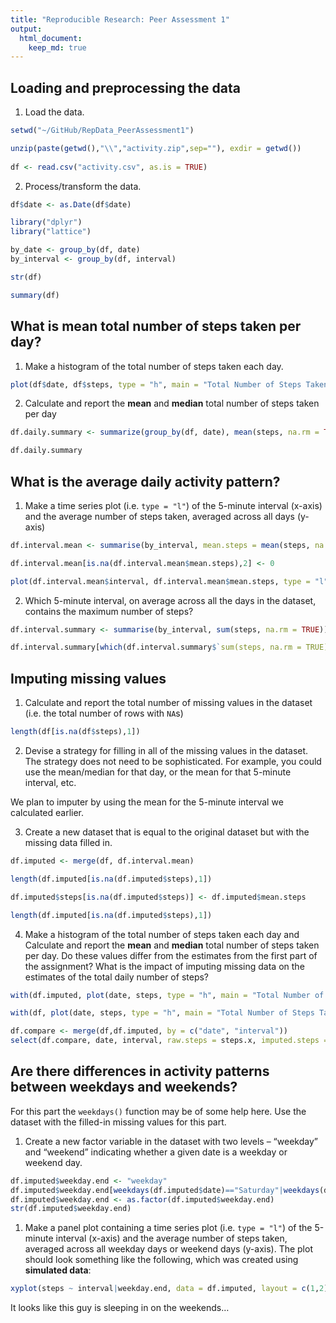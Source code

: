 ```yaml
---
title: "Reproducible Research: Peer Assessment 1"
output: 
  html_document:
    keep_md: true
---
```



## Loading and preprocessing the data

1. Load the data.

```r
setwd("~/GitHub/RepData_PeerAssessment1")

unzip(paste(getwd(),"\\","activity.zip",sep=""), exdir = getwd())
        
df <- read.csv("activity.csv", as.is = TRUE)
```

2. Process/transform the data.

```r
df$date <- as.Date(df$date)

library("dplyr")
library("lattice")

by_date <- group_by(df, date)
by_interval <- group_by(df, interval)

str(df)

summary(df)
```

## What is mean total number of steps taken per day?

1. Make a histogram of the total number of steps taken each day.

```r
plot(df$date, df$steps, type = "h", main = "Total Number of Steps Taken Each Day", ylab = "# of Steps", xlab = "Date")
```

2. Calculate and report the **mean** and **median** total number of steps taken per day

```r
df.daily.summary <- summarize(group_by(df, date), mean(steps, na.rm = TRUE), median(steps, na.rm = TRUE))

df.daily.summary
```

## What is the average daily activity pattern?

1. Make a time series plot (i.e. `type = "l"`) of the 5-minute interval (x-axis) and the average number of steps taken, averaged across all days (y-axis)

```r
df.interval.mean <- summarise(by_interval, mean.steps = mean(steps, na.rm = TRUE))

df.interval.mean[is.na(df.interval.mean$mean.steps),2] <- 0

plot(df.interval.mean$interval, df.interval.mean$mean.steps, type = "l", main = "Avg Steps by Interval", xlab = "Interval", ylab = "Avg Steps")
```

2. Which 5-minute interval, on average across all the days in the dataset, contains the maximum number of steps?

```r
df.interval.summary <- summarise(by_interval, sum(steps, na.rm = TRUE))

df.interval.summary[which(df.interval.summary$`sum(steps, na.rm = TRUE)`==max(df.interval.summary$`sum(steps, na.rm = TRUE)`)),1]

```

## Imputing missing values

1. Calculate and report the total number of missing values in the dataset (i.e. the total number of rows with `NA`s)

```r
length(df[is.na(df$steps),1])
```

2. Devise a strategy for filling in all of the missing values in the dataset. The strategy does not need to be sophisticated. For example, you could use the mean/median for that day, or the mean for that 5-minute interval, etc.

We plan to imputer by using the mean for the 5-minute interval we calculated earlier.

3. Create a new dataset that is equal to the original dataset but with the missing data filled in.

```r
df.imputed <- merge(df, df.interval.mean)

length(df.imputed[is.na(df.imputed$steps),1])

df.imputed$steps[is.na(df.imputed$steps)] <- df.imputed$mean.steps

length(df.imputed[is.na(df.imputed$steps),1])
```

4. Make a histogram of the total number of steps taken each day and Calculate and report the **mean** and **median** total number of steps taken per day. Do these values differ from the estimates from the first part of the assignment? What is the impact of imputing missing data on the estimates of the total daily number of steps?

```r

with(df.imputed, plot(date, steps, type = "h", main = "Total Number of Steps Taken Each Day After Cleanup"))

with(df, plot(date, steps, type = "h", main = "Total Number of Steps Taken Each Day", ylab = "# of Steps", xlab = "Date"))

df.compare <- merge(df,df.imputed, by = c("date", "interval"))
select(df.compare, date, interval, raw.steps = steps.x, imputed.steps = steps.y)

```
## Are there differences in activity patterns between weekdays and weekends?
For this part the `weekdays()` function may be of some help here. Use
the dataset with the filled-in missing values for this part.

1. Create a new factor variable in the dataset with two levels -- "weekday" and "weekend" indicating whether a given date is a weekday or weekend day.

```r
df.imputed$weekday.end <- "weekday"
df.imputed$weekday.end[weekdays(df.imputed$date)=="Saturday"|weekdays(df.imputed$date)=="Sunday"] <- "weekend"
df.imputed$weekday.end <- as.factor(df.imputed$weekday.end)
str(df.imputed$weekday.end)
```

1. Make a panel plot containing a time series plot (i.e. `type = "l"`) of the 5-minute interval (x-axis) and the average number of steps taken, averaged across all weekday days or weekend days (y-axis). The plot should look something like the following, which was created using **simulated data**:

```r
xyplot(steps ~ interval|weekday.end, data = df.imputed, layout = c(1,2), type = "l")
```

It looks like this guy is sleeping in on the weekends...
